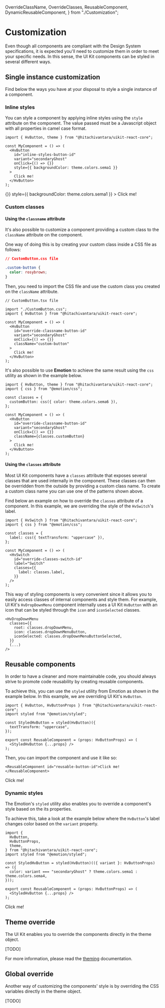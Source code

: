   OverrideClassName,
  OverrideClasses,
  ReusableComponent,
  DynamicReusableComponent,
} from "./Customization";

<Meta title="Guides/Theming/Customization" />

# Customization

Even though all components are compliant with the Design System specifications, it is expected you'll need to customize them in order to meet your specific needs.
In this sense, the UI Kit components can be styled in several different ways.

## Single instance customization

Find below the ways you have at your disposal to style a single instance of a component.

### Inline styles

You can style a component by applying inline styles using the `style` attribute on the component. The value passed must be a Javascript object with all
properties in camel case format.

```tsx
import { HvButton, theme } from "@hitachivantara/uikit-react-core";

const MyComponent = () => (
  <HvButton
    id="inline-styles-button-id"
    variant="secondaryGhost"
    onClick={() => {}}
    style={{ backgroundColor: theme.colors.sema1 }}
  >
    Click me!
  </HvButton>
);
```

<Canvas>
  <Story name="InlineStyles">
    <HvButton
      id="inline-styles-button-id"
      variant="secondaryGhost"
      onClick={() => {}}
      style={{ backgroundColor: theme.colors.sema1 }}
    >
      Click me!
    </HvButton>
  </Story>
</Canvas>

### Custom classes

#### Using the `classname` attribute

It's also possible to customize a component providing a custom class to the `className` attribute on the component.

One way of doing this is by creating your custom class inside a CSS file as follows:

```css
// CustomButton.css file

.custom-button {
  color: rosybrown;
}
```

Then, you need to import the CSS file and use the custom class you created on the `className` attribute.

```tsx
// CustomButton.tsx file

import "./CustomButton.css";
import { HvButton } from "@hitachivantara/uikit-react-core";

const MyComponent = () => (
  <HvButton
    id="override-classname-button-id"
    variant="secondaryGhost"
    onClick={() => {}}
    className="custom-button"
  >
    Click me!
  </HvButton>
);
```

It's also possible to use **Emotion** to achieve the same result using the `css` utility as shown in the example below.

```tsx
import { HvButton, theme } from "@hitachivantara/uikit-react-core";
import { css } from "@emotion/css";

const classes = {
  customButton: css({ color: theme.colors.sema6 }),
};

const MyComponent = () => (
  <HvButton
    id="override-classname-button-id"
    variant="secondaryGhost"
    onClick={() => {}}
    className={classes.customButton}
  >
    Click me!
  </HvButton>
);
```

<Canvas>
  <Story name="OverrideClassName">
    <OverrideClassName />
  </Story>
</Canvas>

#### Using the `classes` attribute

Most UI Kit components have a `classes` attribute that exposes several classes that are used internally in the component. These classes can then be overridden from the outside by providing a custom class name. To create a custom class name you can use one of the patterns shown above.

Find below an example on how to override the `classes` attribute of a component. In this example, we are overriding the style of the `HvSwitch`'s label.

```tsx
import { HvSwitch } from "@hitachivantara/uikit-react-core";
import { css } from "@emotion/css";

const classes = {
  label: css({ textTransform: "uppercase" }),
};

const MyComponent = () => (
  <HvSwitch
    id="override-classes-switch-id"
    label="Switch"
    classes={{
      label: classes.label,
    }}
  />
);
```

<Canvas>
  <Story name="OverrideClasses">
    <OverrideClasses />
  </Story>
</Canvas>

This way of styling components is very convenient since it allows you to easily access classes of internal components and style them. For example, UI Kit's `HvDropDownMenu` component internally uses a UI Kit `HvButton` with an icon that can be styled through the `icon` and `iconSelected` classes.

```tsx
<HvDropDownMenu
  classes={{
    root: classes.dropDownMenu,
    icon: classes.dropDownMenuButton,
    iconSelected: classes.dropDownMenuButtonSelected,
  }}
  (...)
/>
```

## Reusable components

In order to have a cleaner and more maintainable code, you should always strive to promote code reusability by creating reusable components.

To achieve this, you can use the `styled` utility from Emotion as shown in the example below. In this example, we are overriding UI Kit's `HvButton`.

```tsx
import { HvButton, HvButtonProps } from "@hitachivantara/uikit-react-core";
import styled from "@emotion/styled";

const StyledHvButton = styled(HvButton)({
  textTransform: "uppercase",
});

export const ReusableComponent = (props: HvButtonProps) => (
  <StyledHvButton {...props} />
);
```

Then, you can import the component and use it like so:

```tsx
<ReusableComponent id="reusable-button-id">Click me!</ReusableComponent>
```

<Canvas>
  <Story name="ReusableComponent">
    <ReusableComponent id="reusable-button-id">Click me!</ReusableComponent>
  </Story>
</Canvas>

### Dynamic styles

The Emotion's `styled` utility also enables you to override a component's style based on the its properties.

To achieve this, take a look at the example below where the `HvButton`'s label changes color based on the `variant` property.

```tsx
import {
  HvButton,
  HvButtonProps,
  theme,
} from "@hitachivantara/uikit-react-core";
import styled from "@emotion/styled";

const StyledHvButton = styled(HvButton)(({ variant }: HvButtonProps) => ({
  color: variant === "secondaryGhost" ? theme.colors.sema1 : theme.colors.sema4,
}));

export const ReusableComponent = (props: HvButtonProps) => (
  <StyledHvButton {...props} />
);
```

<Canvas>
  <Story name="DynamicReusableComponent">
    <DynamicReusableComponent
      id="dynamic-reusable-button-id"
      variant="secondaryGhost"
    >
      Click me!
    </DynamicReusableComponent>
  </Story>
</Canvas>

## Theme override

The UI Kit enables you to override the components directly in the theme object.

[TODO]

For more information, please read the [theming](/docs/guides-theming-default-themes--main-ds-5) documentation.

## Global override

Another way of customizing the components' style is by overriding the CSS variables directly in the theme object.

[TODO]

